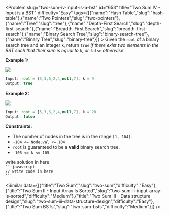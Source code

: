 
<Problem slug="two-sum-iv-input-is-a-bst" id="653" title="Two Sum IV - Input is a BST" difficulty="Easy" tags={[{"name":"Hash Table","slug":"hash-table"},{"name":"Two Pointers","slug":"two-pointers"},{"name":"Tree","slug":"tree"},{"name":"Depth-First Search","slug":"depth-first-search"},{"name":"Breadth-First Search","slug":"breadth-first-search"},{"name":"Binary Search Tree","slug":"binary-search-tree"},{"name":"Binary Tree","slug":"binary-tree"}]} >
    Given the `root` of a binary search tree and an integer `k`, return `true` _if there exist two elements in the BST such that their sum is equal to_ `k`, _or_ `false` _otherwise_.

**Example 1:**

![](https://assets.leetcode.com/uploads/2020/09/21/sum_tree_1.jpg)
```javascript 
Input: root = [5,3,6,2,4,null,7], k = 9
Output: true

```

**Example 2:**

![](https://assets.leetcode.com/uploads/2020/09/21/sum_tree_2.jpg)
```javascript 
Input: root = [5,3,6,2,4,null,7], k = 28
Output: false

```

**Constraints:**

*   The number of nodes in the tree is in the range `[1, 104]`.
*   `-104 <= Node.val <= 104`
*   `root` is guaranteed to be a **valid** binary search tree.
*   `-105 <= k <= 105`
</Problem >

<Solution>
write solution in here
</Solution>

<Code>
```javascript
// write code in here
```
</Code>

<Similar data={[{"title":"Two Sum","slug":"two-sum","difficulty":"Easy"},{"title":"Two Sum II - Input Array Is Sorted","slug":"two-sum-ii-input-array-is-sorted","difficulty":"Medium"},{"title":"Two Sum III - Data structure design","slug":"two-sum-iii-data-structure-design","difficulty":"Easy"},{"title":"Two Sum BSTs","slug":"two-sum-bsts","difficulty":"Medium"}]} />
